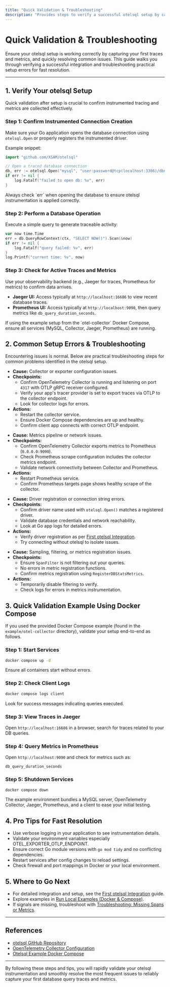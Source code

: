```yaml
---
title: "Quick Validation & Troubleshooting"
description: "Provides steps to verify a successful otelsql setup by capturing the first traces and metrics. Details common setup errors and practical troubleshooting steps for fast resolution."
---
```


# Quick Validation & Troubleshooting

Ensure your otelsql setup is working correctly by capturing your first traces and metrics, and quickly resolving common issues. This guide walks you through verifying a successful integration and troubleshooting practical setup errors for fast resolution.

---

## 1. Verify Your otelsql Setup

Quick validation after setup is crucial to confirm instrumented tracing and metrics are collected effectively.

### Step 1: Confirm Instrumented Connection Creation
Make sure your Go application opens the database connection using `otelsql.Open` or properly registers the instrumented driver.

Example snippet:
```go
import "github.com/XSAM/otelsql"

// Open a traced database connection
db, err := otelsql.Open("mysql", "user:password@tcp(localhost:3306)/dbname")
if err != nil {
    log.Fatalf("failed to open db: %v", err)
}
```

<Tip>
Always check `err` when opening the database to ensure otelsql instrumentation is applied correctly.
</Tip>

### Step 2: Perform a Database Operation
Execute a simple query to generate traceable activity:
```go
var now time.Time
err = db.QueryRowContext(ctx, "SELECT NOW()").Scan(&now)
if err != nil {
    log.Fatalf("query failed: %v", err)
}
log.Printf("current time: %v", now)
```

### Step 3: Check for Active Traces and Metrics
Use your observability backend (e.g., Jaeger for traces, Prometheus for metrics) to confirm data arrives.

- **Jaeger UI:** Access typically at `http://localhost:16686` to view recent database traces.
- **Prometheus UI:** Access typically at `http://localhost:9090`, then query metrics like `db_query_duration_seconds`.

<Tip>
If using the example setup from the `otel-collector` Docker Compose, ensure all services (MySQL, Collector, Jaeger, Prometheus) are running.
</Tip>

## 2. Common Setup Errors & Troubleshooting

Encountering issues is normal. Below are practical troubleshooting steps for common problems identified in the otelsql setup.

<AccordionGroup title="Troubleshooting Common Issues">

<Accordion title="No Traces Visible in Jaeger">

- **Cause:** Collector or exporter configuration issues.
- **Checkpoints:**
  - Confirm OpenTelemetry Collector is running and listening on port `4317` with OTLP gRPC receiver configured.
  - Verify your app's tracer provider is set to export traces via OTLP to the collector endpoint.
  - Look for collector logs for errors.
- **Actions:**
  - Restart the collector service.
  - Ensure Docker Compose dependencies are up and healthy.
  - Confirm client app connects with correct OTLP endpoint.

</Accordion>

<Accordion title="Metrics Not Appearing in Prometheus">

- **Cause:** Metrics pipeline or network issues.
- **Checkpoints:**
  - Confirm OpenTelemetry Collector exports metrics to Prometheus (`0.0.0.0:9090`).
  - Check Prometheus scrape configuration includes the collector metrics endpoint.
  - Validate network connectivity between Collector and Prometheus.
- **Actions:**
  - Restart Prometheus service.
  - Confirm Prometheus targets page shows healthy scrape of the collector.

</Accordion>

<Accordion title="Database Connection Fails or Errors Reported">

- **Cause:** Driver registration or connection string errors.
- **Checkpoints:**
  - Confirm driver name used with `otelsql.Open()` matches a registered driver.
  - Validate database credentials and network reachability.
  - Look at Go app logs for detailed errors.
- **Actions:**
  - Verify driver registration as per [First otelsql Integration](https://your-docs-url/getting-started/configuration-usage/first-otel-instrumentation).
  - Try connecting without otelsql to isolate issues.

</Accordion>

<Accordion title="Spans or Metrics Missing Unexpectedly">

- **Cause:** Sampling, filtering, or metrics registration issues.
- **Checkpoints:**
  - Ensure `SpanFilter` is not filtering out your queries.
  - No errors in metric registration functions.
  - Confirm metrics registration using `RegisterDBStatsMetrics`.
- **Actions:**
  - Temporarily disable filtering to verify.
  - Check logs for errors in metrics instrumentation.

</Accordion>

</AccordionGroup>

## 3. Quick Validation Example Using Docker Compose

If you used the provided Docker Compose example (found in the `example/otel-collector` directory), validate your setup end-to-end as follows.

### Step 1: Start Services
```bash
docker compose up -d
```
Ensure all containers start without errors.

### Step 2: Check Client Logs
```bash
docker compose logs client
```
Look for success messages indicating queries executed.

### Step 3: View Traces in Jaeger
Open `http://localhost:16686` in a browser, search for traces related to your DB queries.

### Step 4: Query Metrics in Prometheus
Open `http://localhost:9090` and check for metrics such as:
```
db_query_duration_seconds
```

### Step 5: Shutdown Services
```bash
docker compose down
```

<Tip>
The example environment bundles a MySQL server, OpenTelemetry Collector, Jaeger, Prometheus, and a client to ease your initial testing.
</Tip>

## 4. Pro Tips for Fast Resolution

- Use verbose logging in your application to see instrumentation details.
- Validate your environment variables especially OTEL_EXPORTER_OTLP_ENDPOINT.
- Ensure correct Go module versions with `go mod tidy` and no conflicting dependencies.
- Restart services after config changes to reload settings.
- Check firewall and port mappings in Docker or your local environment.

## 5. Where to Go Next

- For detailed integration and setup, see the [First otelsql Integration](https://your-docs-url/getting-started/configuration-usage/first-otel-instrumentation) guide.
- Explore examples in [Run Local Examples (Docker & Compose)](https://your-docs-url/getting-started/examples-integration/local-quickstart-examples).
- If signals are missing, troubleshoot with [Troubleshooting: Missing Spans or Metrics](https://your-docs-url/guides/advanced-scenarios/troubleshooting-signals).

---

## References

- [otelsql GitHub Repository](https://github.com/XSAM/otelsql)
- [OpenTelemetry Collector Configuration](https://github.com/XSAM/otelsql/blob/main/example/otel-collector/otel-collector.yaml)
- [Otelsql Example Docker Compose](https://github.com/XSAM/otelsql/blob/main/example/otel-collector/docker-compose.yaml)

---

By following these steps and tips, you will rapidly validate your otelsql instrumentation and smoothly resolve the most frequent issues to reliably capture your first database query traces and metrics.